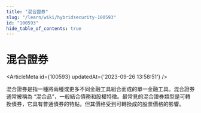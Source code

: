```yaml
---
title: "混合證券"
slug: "/learn/wiki/hybridsecurity-100593"
id: "100593"
hide_table_of_contents: true
---
```



# 混合證券

<ArticleMeta id={100593} updatedAt={'2023-09-26 13:58:51'} />
<div className='border-solid border-b border-t-0 my-4 border-[var(--ifm-color-gray-300)]' />

混合證券是指一種將兩種或更多不同金融工具組合而成的單一金融工具。混合證券通常被稱為 “混合品”，一般結合債務和股權特徵。最常見的混合證券類型是可轉換債券，它具有普通債券的特點，但其價格受到可轉換成的股票價格的影響。

